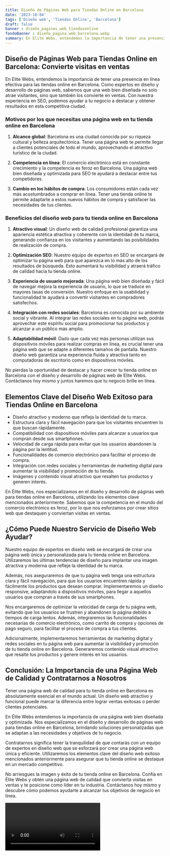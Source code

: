 ```yaml
---
title: Diseño de Páginas Web para Tiendas Online en Barcelona
date: '2023-10-04'
tags: ['Diseño web', 'Tiendas Online', 'Barcelona']
draft: false
banner : diseño_paginas_web_tiendasonline
fondoBanner : diseño_pagina_web_barcelona.webp
summary: En Elite Webs, entendemos la importancia de tener una presencia en línea efectiva para las tiendas online en Barcelona. Como expertos en diseño y desarrollo de páginas web, sabemos que una web bien diseñada no solo atrae visitantes, sino que también los convierte en ventas. Con nuestra experiencia en SEO, podemos ayudar a tu negocio a destacar y obtener resultados en esta competitiva ciudad.
---
```


## Diseño de Páginas Web para Tiendas Online en Barcelona: Convierte visitas en ventas

En Elite Webs, entendemos la importancia de tener una presencia en línea efectiva para las tiendas online en Barcelona. Como expertos en diseño y desarrollo de páginas web, sabemos que una web bien diseñada no solo atrae visitantes, sino que también los convierte en ventas. Con nuestra experiencia en SEO, podemos ayudar a tu negocio a destacar y obtener resultados en esta competitiva ciudad.

### Motivos por los que necesitas una página web en tu tienda online en Barcelona

1. **Alcance global**: Barcelona es una ciudad conocida por su riqueza cultural y belleza arquitectónica. Tener una página web te permite llegar a clientes potenciales de todo el mundo, aprovechando el atractivo turístico de la ciudad.

2. **Competencia en línea**: El comercio electrónico está en constante crecimiento y la competencia es feroz en Barcelona. Una página web bien diseñada y optimizada para SEO te ayudará a destacar entre tus competidores.

3. **Cambio en los hábitos de compra**: Los consumidores están cada vez más acostumbrados a comprar en línea. Tener una tienda online te permite adaptarte a estos nuevos hábitos de compra y satisfacer las necesidades de tus clientes.

### Beneficios del diseño web para tu tienda online en Barcelona

1. **Atractivo visual**: Un diseño web de calidad profesional garantiza una apariencia estética atractiva y coherente con la identidad de tu marca, generando confianza en los visitantes y aumentando las posibilidades de realización de compra.

2. **Optimización SEO**: Nuestro equipo de expertos en SEO se encargará de optimizar tu página web para que aparezca en lo más alto de los resultados de búsqueda. Esto aumentará tu visibilidad y atraerá tráfico de calidad hacia tu tienda online.

3. **Experiencia de usuario mejorada**: Una página web bien diseñada y fácil de navegar mejora la experiencia de usuario, lo que se traduce en mayores tasas de conversión. Nuestro enfoque en la usabilidad y funcionalidad te ayudará a convertir visitantes en compradores satisfechos.

4. **Integración con redes sociales**: Barcelona es conocida por su ambiente social y vibrante. Al integrar las redes sociales en tu página web, podrás aprovechar este espíritu social para promocionar tus productos y alcanzar a un público más amplio.

5. **Adaptabilidad móvil**: Dado que cada vez más personas utilizan sus dispositivos móviles para realizar compras en línea, es crucial tener una página web que se adapte a diferentes tamaños de pantalla. Nuestro diseño web garantiza una experiencia fluida y atractiva tanto en computadoras de escritorio como en dispositivos móviles.

No pierdas la oportunidad de destacar y hacer crecer tu tienda online en Barcelona con el diseño y desarrollo de páginas web de Elite Webs. Contáctanos hoy mismo y juntos haremos que tu negocio brille en línea.

<GifSeo />

<Cta />

## Elementos Clave del Diseño Web Exitoso para Tiendas Online en Barcelona

- Diseño atractivo y moderno que refleja la identidad de tu marca.
- Estructura clara y fácil navegación para que los visitantes encuentren lo que buscan rápidamente.
- Compatibilidad con dispositivos móviles para alcanzar a usuarios que compran desde sus smartphones.
- Velocidad de carga rápida para evitar que los usuarios abandonen la página por la lentitud.
- Funcionalidades de comercio electrónico para facilitar el proceso de compra.
- Integración con redes sociales y herramientas de marketing digital para aumentar la visibilidad y promoción de tu tienda.
- Imágenes y contenido visual atractivo que resalten tus productos y generen interés.

En Élite Webs, nos especializamos en el diseño y desarrollo de páginas web para tiendas online en Barcelona, utilizando los elementos clave mencionados anteriormente. Sabemos que la competencia en el mundo del comercio electrónico es feroz, por lo que nos esforzamos por crear sitios web que destaquen y conviertan visitas en ventas.

## ¿Cómo Puede Nuestro Servicio de Diseño Web Ayudar?

Nuestro equipo de expertos en diseño web se encargará de crear una página web única y personalizada para tu tienda online en Barcelona. Utilizaremos las últimas tendencias de diseño para implantar una imagen atractiva y moderna que refleje la identidad de tu marca.

Además, nos aseguraremos de que tu página web tenga una estructura clara y fácil navegación, para que los usuarios encuentren rápida y fácilmente los productos que desean comprar. Implementaremos un diseño responsive, adaptándolo a dispositivos móviles, para llegar a aquellos usuarios que compran a través de sus smartphones.

Nos encargaremos de optimizar la velocidad de carga de tu página web, evitando que los usuarios se frustren y abandonen la página debido a tiempos de carga lentos. Además, integraremos las funcionalidades necesarias de comercio electrónico, como carrito de compra y opciones de pago seguro, para facilitar el proceso de compra a tus clientes.

Adicionalmente, implementaremos herramientas de marketing digital y redes sociales en tu página web para aumentar la visibilidad y promoción de tu tienda online en Barcelona. Generaremos contenido visual atractivo que resalte tus productos y genere interés en los usuarios.

## Conclusión: La Importancia de una Página Web de Calidad y Contratarnos a Nosotros

Tener una página web de calidad para tu tienda online en Barcelona es absolutamente esencial en el mundo actual. Un diseño web atractivo y funcional puede marcar la diferencia entre lograr ventas exitosas o perder clientes potenciales.

En Élite Webs entendemos la importancia de una página web bien diseñada y optimizada. Nos especializamos en el diseño y desarrollo de páginas web para tiendas online en Barcelona, brindando soluciones personalizadas que se adaptan a las necesidades y objetivos de tu negocio.

Contratarnos significa tener la tranquilidad de que contarás con un equipo de expertos en diseño web que se esforzará por crear una página web única y eficiente. Utilizaremos los elementos clave del diseño web exitoso mencionados anteriormente para asegurar que tu tienda online se destaque en un mercado competitivo.

No arriesgues la imagen y éxito de tu tienda online en Barcelona. Confía en Élite Webs y obtén una página web de calidad que convierta visitas en ventas y te posicione como líder en tu industria. Contáctanos hoy mismo y descubre cómo podemos ayudarte a alcanzar tus objetivos de negocio en línea.

<Video />

<CtaBot job='Tiendas Online' city='Barcelona'/>

<Gmaps query='Barcelona+españa+maps' />